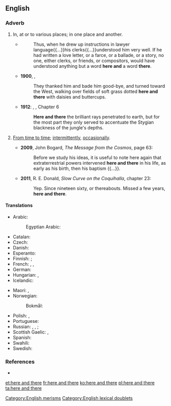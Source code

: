==English==

===Adverb===
{{head|en|adverb|head=[[here]] and [[there]]}}

# In, at or to various places; in one place and another.
#* {{RQ:WBsnt IvryGtP}}
#*: Thus, when he drew up instructions in lawyer language{{...}}his clerks{{...}}understood him very well. If he had written a love letter, or a farce, or a ballade, or a story, no one, either clerks, or friends, or compositors, would have understood anything but a word '''here and''' a word '''there'''.
#* '''1900''', {{w|L. Frank Baum}}, {{w|The Wonderful Wizard of Oz}}
#*: They thanked him and bade him good-bye, and turned toward the West, walking over fields of soft grass dotted '''here and there''' with daisies and buttercups.
#* '''1912''': {{w|Edgar Rice Burroughs}}, {{w|Tarzan of the Apes}}, Chapter 6
#*: '''Here and there''' the brilliant rays penetrated to earth, but for the most part they only served to accentuate the Stygian blackness of the jungle's depths.
# {{lb|en|uncommon}} [[from time to time|From time to time]]; [[intermittently]], [[occasionally]].
#* '''2009''', John Bogard, ''The Message from the Cosmos'', page 63:
#*: Before we study his ideas, it is useful to note here again that extraterrestrial powers intervened '''here and there''' in his life, as early as his birth, then his baptism {{...}}.
#* '''2011''', R. E. Donald, ''Slow Curve on the Coquihalla'', chapter 23:
#*: Yep. Since nineteen sixty, or thereabouts. Missed a few years, '''here and there'''.

====Translations====
{{trans-top|in one place and another}}
* Arabic: {{t|ar|هُنَا وَهُنَاكَ|tr=hunā wa-hunāka}}
*: Egyptian Arabic: {{t|arz|هنا وهناك|tr=hena we-hnak|sc=Arab}}
* Catalan: {{t|ca|ençà i enllà}}
* Czech: {{t|cs|sem tam}}
* Danish: {{t|da|her og der}}
* Esperanto: {{t|eo|dise}}
* Finnish: {{t|fi|siellä täällä}} {{qualifier|in, at}}; {{t|fi|sinne tänne}} {{qualifier|to}}
* French: {{t+|fr|par-ci, par-là}}, {{t+|fr|çà et là}}, {{t+|fr|ici et là}}
* German: {{t+|de|hier und da}}
* Hungarian: {{t|hu|itt-ott}}, {{t+|hu|ide-oda}}
* Icelandic: {{t+|is|hér og þar}}
{{trans-mid}}
* Maori: {{t|mi|kōtiwhatiwha}}, {{t|mi|āputaputa}}
* Norwegian:
*: Bokmål: {{t|nb|her og der}}
* Polish: {{t|pl|tu i tam}}, {{t|pl|tam i sam}}
* Portuguese: {{t|pt|aqui e ali}}
* Russian: {{t|ru|и там и тут}}, {{t|ru|там и сям}}, {{t|ru|тут и там}} {{qualifier|in, at}}; {{t+|ru|туда́-сюда́}} {{qualifier|to}}
* Scottish Gaelic: {{t|gd|an siud 's an seo}}, {{t|gd|thall 's a-bhos}}
* Spanish: {{t|es|aquí y allí}}
* Swahili: {{t|sw|huko na huko}}
* Swedish: {{t+|sv|här och där}}
{{trans-bottom}}

{{trans-see|from time to time}}

===References===
* {{R:OneLook}}

[[Category:English merisms]]
[[Category:English lexical doublets]]

[[et:here and there]]
[[fr:here and there]]
[[ko:here and there]]
[[pl:here and there]]
[[ta:here and there]]